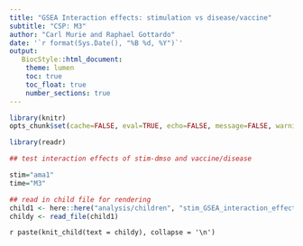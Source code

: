 ```yaml
---
title: "GSEA Interaction effects: stimulation vs disease/vaccine"
subtitle: "CSP: M3"
author: "Carl Murie and Raphael Gottardo"
date: '`r format(Sys.Date(), "%B %d, %Y")`'
output: 
   BiocStyle::html_document:
    theme: lumen
    toc: true
    toc_float: true
    number_sections: true
---
```


```r
library(knitr)
opts_chunk$set(cache=FALSE, eval=TRUE, echo=FALSE, message=FALSE, warning=FALSE, results='asis')
```

```r
library(readr)
```

```r
## test interaction effects of stim-dmso and vaccine/disease

stim="ama1"
time="M3"
```

```r
## read in child file for rendering
child1 <- here::here("analysis/children", "stim_GSEA_interaction_effect.Rmd")
childy <- read_file(child1)
```


`r paste(knit_child(text = childy), collapse = '\n')`
</br>
  
